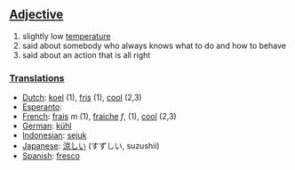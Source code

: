 ==[[Adjective]]==
#slightly low [[temperature]]
#said about somebody who always knows what to do and how to behave
#said about an action that is all right

===[[Translation]]s===
*[[Dutch]]: [[koel]] (1), [[fris]] (1), [[cool]] (2,3)
*[[Esperanto]]: [[]]
*[[French]]: [[frais]] ''m'' (1), [[fraiche]] ''f'', (1), [[cool]] (2,3)
*[[German]]: [[kühl]]
*[[Indonesian]]: [[sejuk]]
*[[Japanese]]: [[涼しい]] (すずしい, suzushii)
*[[Spanish]]: [[fresco]]